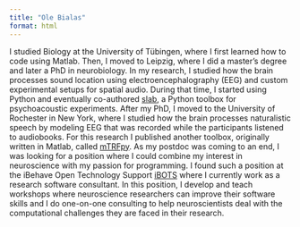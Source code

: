 ```yaml
---
title: "Ole Bialas"
format: html
---
```


I studied Biology at the University of Tübingen, where I first learned how to code using Matlab. 
Then, I moved to Leipzig, where I did a master’s degree and later a PhD in neurobiology. 
In my research, I studied how the brain processes sound location using electroencephalography (EEG) and custom experimental setups for spatial audio. 
During that time, I started using Python and eventually co-authored [slab](https://slab.readthedocs.io/en/latest/), a Python toolbox for psychoacoustic experiments. 
After my PhD, I moved to the University of Rochester in New York, where I studied how the brain processes naturalistic speech by modeling EEG that was recorded while the participants listened to audiobooks. 
For this research I published another toolbox, originally written in Matlab, called [mTRFpy](https://mtrfpy.readthedocs.io/en/latest/). 
As my postdoc was coming to an end, I was looking for a position where I could combine my interest in neuroscience with my passion for programming. 
I found such a position at the iBehave Open Technology Support [iBOTS](https://ibehave.nrw/people/ibots-team/) where I currently work as a research software consultant. 
In this position, I develop and teach workshops where neuroscience researchers can improve their software skills and I do one-on-one consulting to help neuroscientists deal with the computational challenges they are faced in their research.
